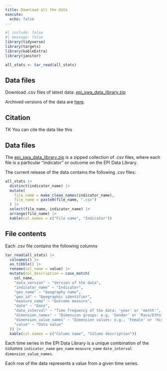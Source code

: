 ```yaml
---
title: Download all the data
execute:
  echo: false
---
```

```r
#| include: false
#| message: false
library(tidyverse)
library(targets)
library(kableExtra)
library(janitor)

all_stats <- tar_read(all_stats)
```

## Data files

Download .csv files of latest data: [epi_swa_data_library.zip](https://github.com/Economic/dashboard_deploy_data/releases/latest/download/epi_swa_data_library.zip)

Archived versions of the data are [here](https://github.com/Economic/dashboard_deploy_data/releases/).

## Citation

TK You can cite the data like this

## Data files
The [epi_swa_data_library.zip](https://github.com/Economic/dashboard_deploy_data/releases/latest/download/epi_swa_data_library.zip) is a zipped collection of .csv files, where each file is a particular "indicator" or outcome on the EPI Data Library.

The current release of the data contains the following .csv files:

```r
all_stats |> 
  distinct(indicator_name) |> 
  mutate(
    file_name = make_clean_names(indicator_name),
    file_name = paste0(file_name, ".csv")
  ) |> 
  select(file_name, indicator_name) |> 
  arrange(file_name) |> 
  kable(col.names = c("File name", "Indicator"))
```

## File contents
Each .csv file contains the following columns

```r
tar_read(all_stats) |> 
  colnames() |> 
  as_tibble() |> 
  rename(col_name = value) |> 
  mutate(col_description = case_match(
    col_name,
    "data_version" ~ "Version of the data",
    "indicator_name" ~ "Indicator",
    "geo_name" ~ "Geography name",
    "geo_id" ~ "Geographic identifier",
    "measure_name" ~ "Outcome measure",
    "date" ~ "Date",
    "date_interval" ~ "Time frequency of the data: 'year' or 'month'",
    "dimension_names" ~ "Dimension groups: e.g, 'Gender' or 'Race/Ethnicity X Gender'",
    "dimension_value_names" ~ "Dimension values: e.g., 'Female' or 'Hispanic X Female'",
    "value" ~ "Data value"
  )) |> 
  kable(col.names = c("Column name", "Column description"))
```
Each time series in the EPI Data Library is a unique combination of the columns
`indicator_name`
`geo_name`
`measure_name`
`date_interval`
`dimension_value_names`.

Each row of the data represents a value from a given time series.

